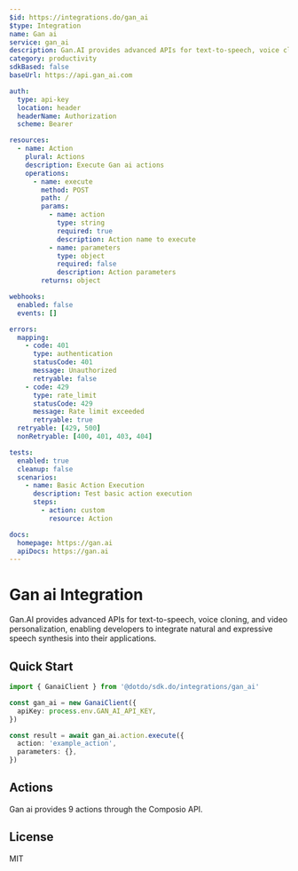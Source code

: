 ```yaml
---
$id: https://integrations.do/gan_ai
$type: Integration
name: Gan ai
service: gan_ai
description: Gan.AI provides advanced APIs for text-to-speech, voice cloning, and video personalization, enabling developers to integrate natural and expressive speech synthesis into their applications.
category: productivity
sdkBased: false
baseUrl: https://api.gan_ai.com

auth:
  type: api-key
  location: header
  headerName: Authorization
  scheme: Bearer

resources:
  - name: Action
    plural: Actions
    description: Execute Gan ai actions
    operations:
      - name: execute
        method: POST
        path: /
        params:
          - name: action
            type: string
            required: true
            description: Action name to execute
          - name: parameters
            type: object
            required: false
            description: Action parameters
        returns: object

webhooks:
  enabled: false
  events: []

errors:
  mapping:
    - code: 401
      type: authentication
      statusCode: 401
      message: Unauthorized
      retryable: false
    - code: 429
      type: rate_limit
      statusCode: 429
      message: Rate limit exceeded
      retryable: true
  retryable: [429, 500]
  nonRetryable: [400, 401, 403, 404]

tests:
  enabled: true
  cleanup: false
  scenarios:
    - name: Basic Action Execution
      description: Test basic action execution
      steps:
        - action: custom
          resource: Action

docs:
  homepage: https://gan.ai
  apiDocs: https://gan.ai
---
```


# Gan ai Integration

Gan.AI provides advanced APIs for text-to-speech, voice cloning, and video personalization, enabling developers to integrate natural and expressive speech synthesis into their applications.

## Quick Start

```typescript
import { GanaiClient } from '@dotdo/sdk.do/integrations/gan_ai'

const gan_ai = new GanaiClient({
  apiKey: process.env.GAN_AI_API_KEY,
})

const result = await gan_ai.action.execute({
  action: 'example_action',
  parameters: {},
})
```

## Actions

Gan ai provides 9 actions through the Composio API.

## License

MIT
